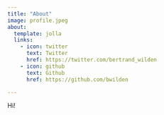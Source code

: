 ```yaml
---
title: "About"
image: profile.jpeg
about:
  template: jolla
  links:
    - icon: twitter
      text: Twitter
      href: https://twitter.com/bertrand_wilden
    - icon: github
      text: Github
      href: https://github.com/bwilden

---
```


Hi!
